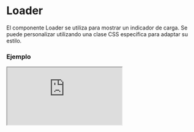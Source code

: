 # Loader

El componente Loader se utiliza para mostrar un indicador de carga. Se puede personalizar utilizando una clase CSS específica para adaptar su estilo.


### Ejemplo

<Iframe minHeightIframe="30dvh" src="https://fenextjs-component-storybook.vercel.app/iframe.html?args=&id=loader-loader--index&viewMode=story" />

### Importacion

Para importar el componente Loader, se puede hacer desde fenextjs

```tsx copy
import { Loader } from "fenextjs";
```

### Parametros

| Parametro | Tipo | Requerido | Default | Descripcion |
| --------- | ---- | --------- | ------- | ----------- |
| classNameLoader | string | no | '' | Clase CSS para personalizar el estilo del indicador de carga. |

### Storybook

Para ver el storybook del componente lo puede hacer con este [link](https://fenextjs-component-storybook.vercel.app/?path=/story/loader-loader--index)

### Usos

- Loader básico

```tsx copy
<Loader />
```

- Loader con clase personalizada

```tsx copy
<Loader classNameLoader="custom-loader" />
```

